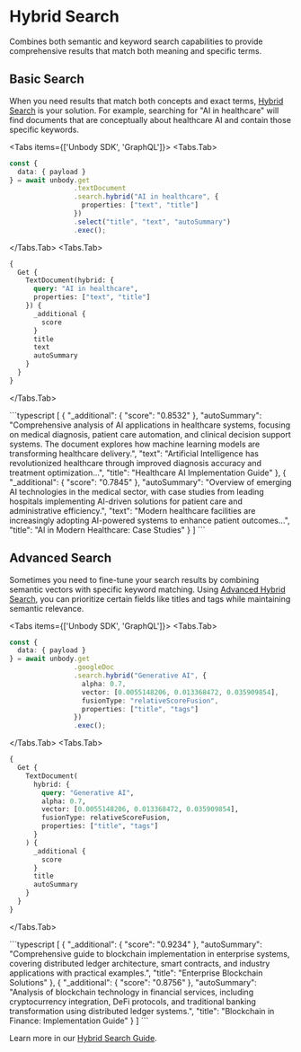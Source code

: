 
# Hybrid Search

Combines both semantic and keyword search capabilities to provide comprehensive results that match both meaning and specific terms.

## Basic Search
When you need results that match both concepts and exact terms, [Hybrid Search](/content-api/search/hybrid-search) is your solution. For example, searching for "AI in healthcare" will find documents that are conceptually about healthcare AI and contain those specific keywords. 

<Tabs items={['Unbody SDK', 'GraphQL']}>
 <Tabs.Tab>
   ```typescript
   const {
     data: { payload }
   } = await unbody.get
                   .textDocument
                   .search.hybrid("AI in healthcare", {
                     properties: ["text", "title"]
                   })
                   .select("title", "text", "autoSummary")
                   .exec();
   ```
 </Tabs.Tab>
 <Tabs.Tab>
   ```graphql
   {
     Get {
       TextDocument(hybrid: {
         query: "AI in healthcare",
         properties: ["text", "title"]
       }) {
         _additional {
           score
         }
         title
         text
         autoSummary
       }
     }
   }
   ```
 </Tabs.Tab>
</Tabs>

<Collapse title="Response">
```typescript
[
    {
        "_additional": {
            "score": "0.8532"
        },
        "autoSummary": "Comprehensive analysis of AI applications in healthcare systems, focusing on medical diagnosis, patient care automation, and clinical decision support systems. The document explores how machine learning models are transforming healthcare delivery.",
        "text": "Artificial Intelligence has revolutionized healthcare through improved diagnosis accuracy and treatment optimization...",
        "title": "Healthcare AI Implementation Guide"
    },
    {
        "_additional": {
            "score": "0.7845"
        },
        "autoSummary": "Overview of emerging AI technologies in the medical sector, with case studies from leading hospitals implementing AI-driven solutions for patient care and administrative efficiency.",
        "text": "Modern healthcare facilities are increasingly adopting AI-powered systems to enhance patient outcomes...",
        "title": "AI in Modern Healthcare: Case Studies"
    }
]
```
</Collapse>

## Advanced Search
Sometimes you need to fine-tune your search results by combining semantic vectors with specific keyword matching. Using [Advanced Hybrid Search](/content-api/search/hybrid-search#advanced-usage), you can prioritize certain fields like titles and tags while maintaining semantic relevance. 

<Tabs items={['Unbody SDK', 'GraphQL']}>
 <Tabs.Tab>
   ```typescript
   const {
     data: { payload }
   } = await unbody.get
                   .googleDoc
                   .search.hybrid("Generative AI", {
                     alpha: 0.7,
                     vector: [0.0055148206, 0.013368472, 0.035909854],
                     fusionType: "relativeScoreFusion",
                     properties: ["title", "tags"]
                   })
                   .exec();
   ```
 </Tabs.Tab>
 <Tabs.Tab>
   ```graphql
   {
     Get {
       TextDocument(
         hybrid: {
           query: "Generative AI",
           alpha: 0.7,
           vector: [0.0055148206, 0.013368472, 0.035909854],
           fusionType: relativeScoreFusion,
           properties: ["title", "tags"]
         }
       ) {
         _additional {
           score
         }
         title
         autoSummary
       }
     }
   }
   ```
 </Tabs.Tab>
</Tabs>

<Collapse title="Response">
```typescript
[
    {
        "_additional": {
            "score": "0.9234"
        },
        "autoSummary": "Comprehensive guide to blockchain implementation in enterprise systems, covering distributed ledger architecture, smart contracts, and industry applications with practical examples.",
        "title": "Enterprise Blockchain Solutions"
    },
    {
        "_additional": {
            "score": "0.8756"
        },
        "autoSummary": "Analysis of blockchain technology in financial services, including cryptocurrency integration, DeFi protocols, and traditional banking transformation using distributed ledger systems.",
        "title": "Blockchain in Finance: Implementation Guide"
    }
]
```
</Collapse>

Learn more in our [Hybrid Search Guide](/content-api/search/hybrid-search).